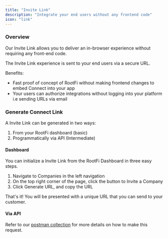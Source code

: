 ```yaml
---
title: "Invite Link"
description: "Integrate your end users without any frontend code"
icon: "link"
---
```


### Overview

Our Invite Link allows you to deliver an in-browser experience without requiring any front-end code.

The Invite Link experience is sent to your end users via a secure URL.

Benefits:

- Fast proof of concept of RootFi without making frontend changes to embed Connect into your app
- Your users can authorize integrations without logging into your platform i.e sending URLs via email

### Generate Connect Link

A Invite Link can be generated in two ways:

1. From your RootFi dashboard (basic)
2. Programmatically via API (Intermediate)

#### Dashboard

You can initialize a Invite Link from the RootFi Dashboard in three easy steps.

1. Navigate to Companies in the left navigation
2. On the top right corner of the page, click the button to Invite a Company
3. Click Generate URL, and copy the URL

That's it! You will be presented with a unique URL that you can send to your customer.

#### Via API

Refer to our [postman collection](https://postman.rootfi.dev/#5b230506-f6b9-4a67-a9df-6a32b9e257bb) for more details on how to make this request.
